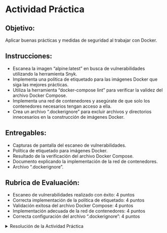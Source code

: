 # Actividad Práctica

## Objetivo:

Aplicar buenas prácticas y medidas de seguridad al trabajar con Docker.

## Instrucciones:

- Escanea la imagen "alpine:latest" en busca de vulnerabilidades utilizando la herramienta Snyk.
- Implementa una política de etiquetado para las imágenes Docker que siga las mejores prácticas.
- Utiliza la herramienta "docker-compose lint" para verificar la validez del archivo Docker Compose.
- Implementa una red de contenedores y asegúrate de que solo los contenedores necesarios tengan acceso a ella.
- Crea un archivo ".dockerignore" para excluir archivos y directorios innecesarios en la construcción de imágenes Docker.

## Entregables:

- Capturas de pantalla del escaneo de vulnerabilidades.
- Política de etiquetado para imágenes Docker.
- Resultado de la verificación del archivo Docker Compose.
- Documento explicando la implementación de la red de contenedores.
- Archivo ".dockerignore".

## Rubrica de Evaluación:

- Escaneo de vulnerabilidades realizado con éxito: 4 puntos
- Correcta implementación de la política de etiquetado: 4 puntos
- Validación exitosa del archivo Docker Compose: 4 puntos
- Implementación adecuada de la red de contenedores: 4 puntos
- Correcta configuración del archivo ".dockerignore": 4 puntos

<details>
  <summary>Resolución de la Actividad Práctica</summary>

Escaneo de vulnerabilidades:

``` bash
snyk container test alpine:latest
```
Política de etiquetado (ejemplo):

Se etiquetarán las imágenes con el formato "versión-año-mes-día" (ejemplo: 1.0-20230115).

Verificación del archivo Docker Compose:

``` bash
docker-compose config
```
Implementación de una red de contenedores:

``` bash
docker network create my-network
```
Archivo ".dockerignore" (ejemplo):

``` bash
node_modules
.git
.env
```
</details>
